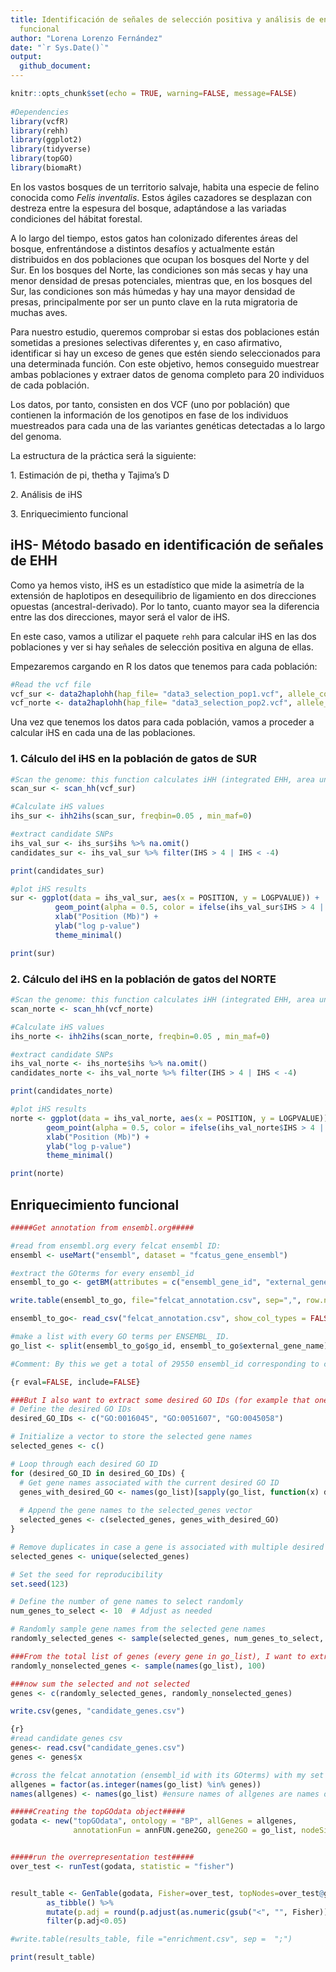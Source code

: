 ```yaml
---
title: Identificación de señales de selección positiva y análisis de enriquecimiento
  funcional
author: "Lorena Lorenzo Fernández"
date: "`r Sys.Date()`"
output:
  github_document:
---
```


```r
knitr::opts_chunk$set(echo = TRUE, warning=FALSE, message=FALSE)
  
#Dependencies 
library(vcfR) 
library(rehh)
library(ggplot2)
library(tidyverse)
library(topGO)
library(biomaRt)
```

En los vastos bosques de un territorio salvaje, habita una especie de felino conocida como *Felis inventalis*. Estos ágiles cazadores se desplazan con destreza entre la espesura del bosque, adaptándose a las variadas condiciones del hábitat forestal.

A lo largo del tiempo, estos gatos han colonizado diferentes áreas del bosque, enfrentándose a distintos desafíos y actualmente están distribuidos en dos poblaciones que ocupan los bosques del Norte y del Sur. En los bosques del Norte, las condiciones son más secas y hay una menor densidad de presas potenciales, mientras que, en los bosques del Sur, las condiciones son más húmedas y hay una mayor densidad de presas, principalmente por ser un punto clave en la ruta migratoria de muchas aves.

Para nuestro estudio, queremos comprobar si estas dos poblaciones están sometidas a presiones selectivas diferentes y, en caso afirmativo, identificar si hay un exceso de genes que estén siendo seleccionados para una determinada función. Con este objetivo, hemos conseguido muestrear ambas poblaciones y extraer datos de genoma completo para 20 individuos de cada población.

Los datos, por tanto, consisten en dos VCF (uno por población) que contienen la información de los genotipos en fase de los individuos muestreados para cada una de las variantes genéticas detectadas a lo largo del genoma.

La estructura de la práctica será la siguiente:

1\. Estimación de pi, thetha y Tajima's D

2\. Análisis de iHS

3\. Enriquecimiento funcional

## iHS- Método basado en identificación de señales de EHH 

Como ya hemos visto, iHS es un estadístico que mide la asimetría de la extensión de haplotipos en desequilibrio de ligamiento en dos direcciones opuestas (ancestral-derivado). Por lo tanto, cuanto mayor sea la diferencia entre las dos direcciones, mayor será el valor de iHS.

En este caso, vamos a utilizar el paquete `rehh` para calcular iHS en las dos poblaciones y ver si hay señales de selección positiva en alguna de ellas.

Empezaremos cargando en R los datos que tenemos para cada población:

```r
#Read the vcf file 
vcf_sur <- data2haplohh(hap_file= "data3_selection_pop1.vcf", allele_coding="01", vcf_reader= "vcfR")
vcf_norte <- data2haplohh(hap_file= "data3_selection_pop2.vcf", allele_coding="01", vcf_reader= "vcfR")
```

Una vez que tenemos los datos para cada población, vamos a proceder a calcular iHS en cada una de las poblaciones.

### 1. Cálculo del iHS en la población de gatos de SUR

```r
#Scan the genome: this function calculates iHH (integrated EHH, area under EHH curve) and iES (integrated EHH per Site, which forms the basis for cross-population comparisons)for each SNP. 
scan_sur <- scan_hh(vcf_sur)

#Calculate iHS values 
ihs_sur <- ihh2ihs(scan_sur, freqbin=0.05 , min_maf=0)

#extract candidate SNPs 
ihs_val_sur <- ihs_sur$ihs %>% na.omit() 
candidates_sur <- ihs_val_sur %>% filter(IHS > 4 | IHS < -4) 

print(candidates_sur)

#plot iHS results 
sur <- ggplot(data = ihs_val_sur, aes(x = POSITION, y = LOGPVALUE)) +
          geom_point(alpha = 0.5, color = ifelse(ihs_val_sur$IHS > 4 | ihs_val_sur$IHS < -4, "red", "grey")) +
          xlab("Position (Mb)") + 
          ylab("log p-value")
          theme_minimal()

print(sur)
```

### 2. Cálculo del iHS en la población de gatos del NORTE

```r
#Scan the genome: this function calculates iHH (integrated EHH, area under EHH curve) and iES (integrated EHH per Site, which forms the basis for cross-population comparisons)for each SNP.
scan_norte <- scan_hh(vcf_norte)

#Calculate iHS values
ihs_norte <- ihh2ihs(scan_norte, freqbin=0.05 , min_maf=0)

#extract candidate SNPs
ihs_val_norte <- ihs_norte$ihs %>% na.omit()
candidates_norte <- ihs_val_norte %>% filter(IHS > 4 | IHS < -4)

print(candidates_norte)

#plot iHS results
norte <- ggplot(data = ihs_val_norte, aes(x = POSITION, y = LOGPVALUE)) + 
        geom_point(alpha = 0.5, color = ifelse(ihs_val_norte$IHS > 4 | ihs_val_norte$IHS < -4, "red", "grey")) + 
        xlab("Position (Mb)") + 
        ylab("log p-value")
        theme_minimal()

print(norte)
```

## Enriquecimiento funcional

```r
#####Get annotation from ensembl.org#####

#read from ensembl.org every felcat ensembl ID:
ensembl <- useMart("ensembl", dataset = "fcatus_gene_ensembl")

#extract the GOterms for every ensembl_id
ensembl_to_go <- getBM(attributes = c("ensembl_gene_id", "external_gene_name", "go_id"), mart = ensembl)

write.table(ensembl_to_go, file="felcat_annotation.csv", sep=",", row.names = F)
```

```r
ensembl_to_go<- read_csv("felcat_annotation.csv", show_col_types = FALSE)

#make a list with every GO terms per ENSEMBL_ ID. 
go_list <- split(ensembl_to_go$go_id, ensembl_to_go$external_gene_name)

#Comment: By this we get a total of 29550 ensembl_id corresponding to coding genes (19588) + non-coding genes (9468) + pseudogenes (494) according to https://www.ensembl.org/Felis_catus/Info/Annotation
```

```r
{r eval=FALSE, include=FALSE}

###But I also want to extract some desired GO IDs (for example that one related with inmune system)
# Define the desired GO IDs
desired_GO_IDs <- c("GO:0016045", "GO:0051607", "GO:0045058")

# Initialize a vector to store the selected gene names
selected_genes <- c()

# Loop through each desired GO ID
for (desired_GO_ID in desired_GO_IDs) {
  # Get gene names associated with the current desired GO ID
  genes_with_desired_GO <- names(go_list)[sapply(go_list, function(x) desired_GO_ID %in% x)]
  
  # Append the gene names to the selected_genes vector
  selected_genes <- c(selected_genes, genes_with_desired_GO)
}

# Remove duplicates in case a gene is associated with multiple desired GO IDs
selected_genes <- unique(selected_genes)

# Set the seed for reproducibility
set.seed(123)

# Define the number of gene names to select randomly
num_genes_to_select <- 10  # Adjust as needed

# Randomly sample gene names from the selected gene names
randomly_selected_genes <- sample(selected_genes, num_genes_to_select, replace = TRUE)

###From the total list of genes (every gene in go_list), I want to extract a random subset
randomly_nonselected_genes <- sample(names(go_list), 100)

###now sum the selected and not selected
genes <- c(randomly_selected_genes, randomly_nonselected_genes)

write.csv(genes, "candidate_genes.csv")

```

```r
{r}
#read candidate genes csv
genes<- read.csv("candidate_genes.csv")
genes <- genes$x

#cross the felcat annotation (ensembl_id with its GOterms) with my set of genes, to get a logical factor of true (if the gene is in the set) and false (if its not)
allgenes = factor(as.integer(names(go_list) %in% genes))
names(allgenes) <- names(go_list) #ensure names of allgenes are names of go_list

#####Creating the topGOdata object#####
godata <- new("topGOdata", ontology = "BP", allGenes = allgenes, 
              annotationFun = annFUN.gene2GO, gene2GO = go_list, nodeSize=10)


#####run the overrepresentation test#####
over_test <- runTest(godata, statistic = "fisher")


result_table <- GenTable(godata, Fisher=over_test, topNodes=over_test@geneData[2]) %>% 
        as_tibble() %>% 
        mutate(p.adj = round(p.adjust(as.numeric(gsub("<", "", Fisher)), method="BH"), 4), ontology= "BP") %>% 
        filter(p.adj<0.05) 

#write.table(results_table, file ="enrichment.csv", sep =  ";")

print(result_table)
```
